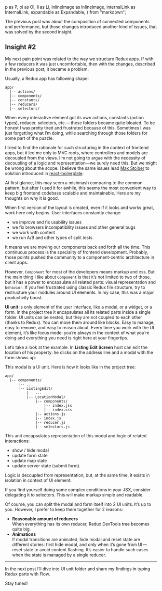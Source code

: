 <!-- A Year of development with Redux. Part II -->

  p as P,
  ol as Ol,
  li as Li,
  inlineImage as InlineImage,
  internalLink as InternalLink,
  expandable as Expandable,
} from "markdown";


<P>
  The <InternalLink path="/blog/2017/year-of-development-with-redux-part-1">previous post</InternalLink> was about the composition of connected components and performance, but those changes introduced another kind of issues, that was solved by the second insight.
</P>

## Insight #2
My next pain point was related to the way we structure Redux apps. If with a few reducers it was just uncomfortable, then with the changes, described in the previous post, it became a problem.

Usually, a Redux app has following shape:

```
app/
  |-- actions/
  |-- components/
  |-- constants/
  |-- reducers/
  |-- selectors/
```

When every interactive element got its own actions, constants (action types), reducer, selectors, etc. — these folders became quite bloated. To be honest I was pretty tired and frustrated because of this. Sometimes I was just forgetting what I’m doing, while searching through those folders for some part of the puzzle.

I tried to find the rationale for such structuring in the context of frontend apps, but it led me only to MVC roots, where controllers and models are decoupled from the views. I’m not going to argue with the necessity of decoupling of a logic and representation—we surely need this. But we might be wrong about the scope. I believe the same issues lead [Max Stoiber](https://medium.com/@mxstbr) to solution introduced in [react-boilerplate](https://github.com/mxstbr/react-boilerplate/).

At first glance, this may seem a mishmash comparing to the common pattern, but after I used it for awhile, this seems the most convenient way to keep big frontend codebase scalable and maintainable. Here are my thoughts on why it is good.

When first version of the layout is created, even if it looks and works great, work here only begins. User interfaces constantly change:
- we improve and fix usability issues
- we fix browsers incompatibility issues and other general bugs
- we work with content
- we run A/B and other types of split tests.

It means we are moving our components back and forth all the time. This continuous process is the speciality of frontend development. Probably, those points pushed the community to a component-centric architecture in client apps.

However, `Component` for most of the developers means markup and css. But the main thing I like about `Component` is that it’s not limited
to two of those, but it has a power to encapsulate all related parts: visual representation and `behavior`. If you feel frustrated using classic Redux file structure, try to restructure your modules around UI elements. In my case, this was a major productivity boost.

<InlineImage
  src={uiUnitImage}
  placement="fill"
  caption="UI Unit"
/>

**UI unit** is only element of the user interface, like a modal, or a widget, or a form. In the project tree it encapsulates all its related parts inside a single folder. UI units can be nested, but they are not coupled to each other (thanks to Redux). You can move them around like blocks. Easy to manage, easy to remove, and easy to reason about. Every time you work with the UI element, it’s like focus mode: you’re always in the context of what you’re doing and everything you need is right here at your fingertips.

Let’s take a look at the example. In **Listing Edit Screen** host can edit the location of his property: he clicks on the address line and a modal with the form shows up:

<InlineImage
  src={formImage}
  placement="fill"
  caption="Location form"
/>

This modal is a UI unit. Here is how it looks like in the project tree:

```
app/
  |-- components/
      |-- ...
      |-- ListingEdit/
          |-- ...
          |-- LocationModal/
              |-- components/
                  |-- index.jsx
                  |-- index.css
              |-- actions.js
              |-- index.js
              |-- reducer.js
              |-- selectors.js
```

This unit encapsulates representation of this modal and logic of related interactions:
- show / hide modal
- update form state
- update map state
- update server state (submit form).

Logic is decoupled from representation, but, at the same time, it exists in isolation in context of UI element.

<Expandable label="Tip: Minimize amount of logic in your markup">
  <P>
    If you find yourself doing some complex conditions in your JSX, consider delegating it to selectors. This will make markup simple and readable.
  </P>
</Expandable>

Of course, you can split the modal and form itself into 2 UI units. It’s up to you. However, I prefer to keep them together for 2 reasons:

- **Reasonable amount of reducers**
  <br />
  When everything has its own reducer, Redux DevTools tree becomes quite big.
- **Animations**
  <br />
  If modal transitions are animated, hide modal and reset state are different stories: first hide modal, and only when it’s gone from UI — reset state to avoid content flashing. It’s easier to handle such cases when the state is managed by a single reducer.

---

In the <InternalLink path="/blog/2017/year-of-development-with-redux-part-3">next post</InternalLink> I’ll dive into UI unit folder and share my findings in typing Redux parts with Flow.

Stay tuned!
